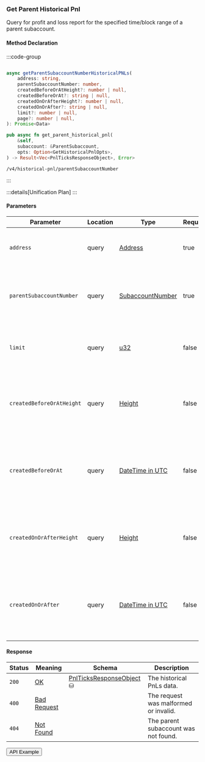 
### Get Parent Historical Pnl

Query for profit and loss report for the specified time/block range of a parent subaccount.

#### Method Declaration

:::code-group

```python [Python]

```

```typescript [TypeScript]
async getParentSubaccountNumberHistoricalPNLs(
    address: string,
    parentSubaccountNumber: number,
    createdBeforeOrAtHeight?: number | null,
    createdBeforeOrAt?: string | null,
    createdOnOrAfterHeight?: number | null,
    createdOnOrAfter?: string | null,
    limit?: number | null,
    page?: number | null,
): Promise<Data>
```

```rust [Rust]
pub async fn get_parent_historical_pnl(
    &self,
    subaccount: &ParentSubaccount,
    opts: Option<GetHistoricalPnlOpts>,
) -> Result<Vec<PnlTicksResponseObject>, Error>
```

```url [API]
/v4/historical-pnl/parentSubaccountNumber
```

:::

:::details[Unification Plan]
:::

#### Parameters

| Parameter                     | Location  | Type                  | Required  | Description                                                                                   |
| ----------------------------- | --------- | --------------------- | --------- | --------------------------------------------------------------------------------------------- |
| `address`                     | query     | [Address]             | true      | The wallet address that owns the parent subaccount.                                           |
| `parentSubaccountNumber`      | query     | [SubaccountNumber]    | true      | The identifier for the specific subaccount within the wallet address.                         |
| `limit`                       | query     | [u32]                 | false     | Maximum number of asset positions to return in the response.                                  |
| `createdBeforeOrAtHeight`     | query     | [Height]              | false     | Restricts results to positions created at or before a specific blockchain height.             |
| `createdBeforeOrAt`           | query     | [DateTime in UTC]     | false     | Restricts results to positions created at or before a specific timestamp (ISO 8601 format).   |
| `createdOnOrAfterHeight`      | query     | [Height]              | false     | Restricts results to positions created on or after a specific blockchain height.              |
| `createdOnOrAfter`            | query     | [DateTime in UTC]     | false     | Restricts results to positions created on or after a specific timestamp (ISO 8601 format).    |

#### Response

| Status | Meaning       | Schema                         | Description                           |
| ------ | ------------- | ------------------------------ | ------------------------------------- |
| `200`  | [OK]          | [PnlTicksResponseObject] ⛁     | The historical PnLs data.             |
| `400`  | [Bad Request] |                                | The request was malformed or invalid. |
| `404`  | [Not Found]   |                                | The parent subaccount was not found.  |

<Button href="https://indexer.v4testnet.dydx.exchange/v4/historical-pnl/parentSubaccountNumber?address=dydx14zzueazeh0hj67cghhf9jypslcf9sh2n5k6art&parentSubaccountNumber=0">API Example</Button>

[Address]: /types/address
[SubaccountNumber]: /types/subaccount_number
[u32]: /types/u32
[Height]: /types/height
[DateTime in UTC]: /types/date_time
[PnlTicksResponseObject]: /types/pnl_ticks_response_object
[Bad Request]: /types/bad-request
[Not Found]: /types/not-found
[OK]: /types/ok